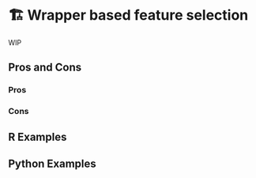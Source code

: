 # 🏗️ Wrapper based feature selection {#sec-too-many-wrapper}

WIP

## Pros and Cons

### Pros

### Cons

## R Examples

## Python Examples
